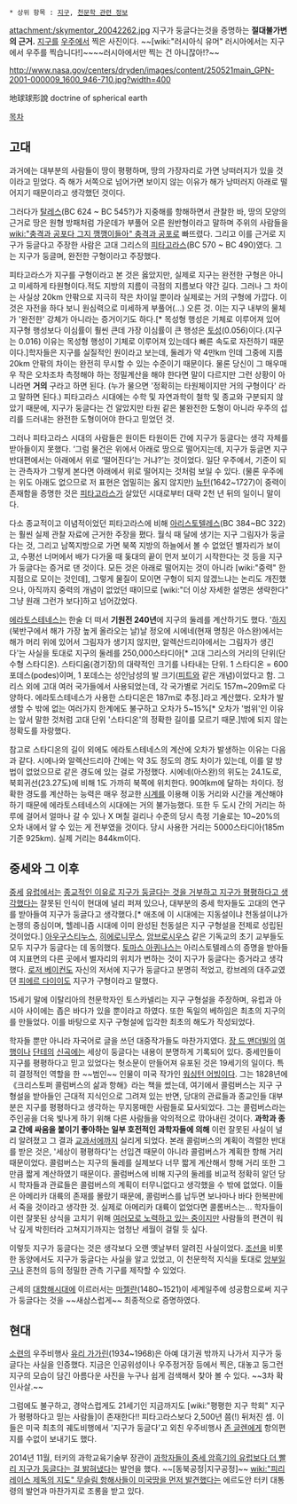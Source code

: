  * 상위 항목 : [[지구]], [[천문학 관련 정보]]

attachment:/skymentor_20042262.jpg
지구가 둥글다는것을 증명하는 '''절대불가변의 근거.''' [[지구]]를 [[우주]]에서 찍은 사진이다. ~~[wiki:"러시아식 유머" 러시아에서는 지구에서 우주를 찍습니다!]~~~~러시아에서만 찍는 건 아니잖아!?~~

http://www.nasa.gov/centers/dryden/images/content/250521main_GPN-2001-000009_1600_946-710.jpg?width=400

地球球形說
doctrine of spherical earth

[[목차]]
== 고대 ==
과거에는 대부분의 사람들이 땅이 평평하며, 땅의 가장자리로 가면 낭떠러지가 있을 것이라고 믿었다. 즉 해가 서쪽으로 넘어가면 보이지 않는 이유가 해가 낭떠러지 아래로 떨어지기 때문이라고 생각했던 것이다.

그러다가 [[탈레스]](BC 624 ~ BC 545?)가 지중해를 항해하면서 관찰한 바, 땅의 모양의 근거로 땅은 원형 방패처럼 가운데가 부풀어 오른 원반형이라고 말하며 주위의 사람들을 [[wiki:"충격과 공포다 그지 깽깽이들아" 충격과 공포]]로 빠뜨렸다. 그리고 이를 근거로 지구가 둥글다고 주장한 사람은 고대 그리스의 [[피타고라스]](BC 570 ~ BC 490)였다. 그는 지구가 둥글며, 완전한 구형이라고 주장했다.

피타고라스가 지구를 구형이라고 본 것은 옳았지만, 실제로 지구는 완전한 구형은 아니고 미세하게 타원형이다.적도 지방의 지름이 극점의 지름보다 약간 길다. 그러나 그 차이는 사실상 20km 안팎으로 지극히 작은 차이일 뿐이라 실제로는 거의 구형에 가깝다. 이것은 자전을 하다 보니 원심력으로 미세하게 부풀어(...) 오른 것. 이는 지구 내부의 물체가 '완전한' 강체가 아니라는 증거이기도 하다.[* 목성형 행성은 기체로 이루어져 있어 지구형 행성보다 이심률이 훨씬 큰데 가장 이심률이 큰 행성은 [[토성]](0.056)이다.(지구는 0.016) 이유는 목성형 행성이 기체로 이루어져 있는데다 빠른 속도로 자전하기 때문이다.]학자들은 지구를 실질적인 원이라고 보는데, 둘레가 약 4만km 인데 그중에 지름 20km 안팎의 차이는 완전히 무시할 수 있는 수준이기 때문이다. 물론 당신이 그 매우매우 작은 오차조차 측정해야 하는 정밀계산을 해야 한다면 말이 다르지만 그런 상황이 아니라면 '''거의''' 구라고 하면 된다. (누가 물으면 '정확히는 타원체이지만 거의 구형이다' 라고 말하면 된다.) 피타고라스 시대에는 수학 및 자연과학이 철학 및 종교와 구분되지 않았기 때문에, 지구가 둥글다는 건 알았지만 타원 같은 불완전한 도형이 아니라 우주의 섭리를 드러내는 완전한 도형이어야 한다고 믿었던 것. 

그러나 피타고라스 시대의 사람들은 원이든 타원이든 간에 지구가 둥글다는 생각 자체를 받아들이지 못했다. ‘그럼 물건은 위에서 아래로 땅으로 떨어지는데, 지구가 둥글면 지구 반대편에서는 아래에서 위로 ‘떨어진다’는 거냐?’는 것이었다. 일단 우주에서, 기준이 되는 관측자가 그렇게 본다면 아래에서 위로 떨어지는 것처럼 보일 수 있다. (물론 우주에는 위도 아래도 없으므로 저 표현은 엄밀히는 옳지 않지만) [[뉴턴]](1642~1727)이 중력이 존재함을 증명한 것은 [[피타고라스]]가 살았던 시대로부터 대략 2천 년 뒤의 일이니 말이다.

다소 종교적이고 이념적이었던 피타고라스에 비해 [[아리스토텔레스]](BC 384~BC 322)는 훨씬 실제 관찰 자료에 근거한 주장을 폈다. 월식 때 달에 생기는 지구 그림자가 둥글다는 것, 그리고 남쪽지방으로 가면 북쪽 지방의 하늘에서 볼 수 없었던 별자리가 보이고, 수평선 너머에서 배가 다가올 때 돚대의 끝이 먼저 보이기 시작한다는 것 등을 지구가 둥글다는 증거로 댄 것이다. 모든 것은 아래로 떨어지는 것이 아니라 [wiki:"중력" 한 지점으로 모이는 것인데], 그렇게 물질이 모이면 구형이 되지 않겠느냐는 논리도 개진했으나, 아직까지 중력의 개념이 없었던 때이므로 [wiki:"더 이상 자세한 설명은 생략한다" 그냥 원래 그런가 보다]하고 넘어갔었다.

[[에라토스테네스]]는 한술 더 떠서 '''기원전 240년'''에 지구의 둘레를 계산하기도 했다. '[[하지]](북반구에서 해가 가장 높게 올라오는 날)날 정오에 시에네(현재 명칭은 아스완)에서는 해가 머리 위에 있어서 그림자가 생기지 않지만, 알렉산드리아에서는 그림자가 생긴다'는 사실을 토대로 지구의 둘레를 250,000스타디아[* 고대 그리스의 거리의 단위(단수형 스타디온). 스타디움(경기장)의 대략적인 크기를 나타내는 단위. 1 스타디온 = 600 포데스(podes)이며, 1 포데스는 성인남성의 발 크기([[피트]]와 같은 개념)이었다고 함. 그리스 외에 고대 여러 국가들에서 사용되었는데, 각 국가별로 거리도 157m~209m로 다양하다. 에라토스테네스가 사용한 스타디온은 187m로 추정.]라고 계산했다. 오차가 발생할 수 밖에 없는 여러가지 한계에도 불구하고 오차가 5~15%[* 오차가 '범위'인 이유는 앞서 말한 것처럼 고대 단위 '스타디온'의 정확한 길이를 모르기 때문.]밖에 되지 않는 정확도를 자랑했다.

참고로 스타디온의 길이 외에도 에라토스테네스의 계산에 오차가 발생하는 이유는 다음과 같다. 시에나와 알렉산드리아 간에는 약 3도 정도의 경도 차이가 있는데, 이를 알 방법이 없었으므로 같은 경도에 있는 걸로 가정했다. 시에네(아스완)의 위도는 24.1도로, 북회귀선(23.27도)에 비해 1도 가까히 북쪽에 위치한다. 90여km에 달하는 차이다. 정확한 경도를 계산하는 능력은 매우 정교한 [[시계]]를 이용해 이동 거리와 시간을 계산해야 하기 때문에 에라토스테네스의 시대에는 거의 불가능했다. 또한 두 도시 간의 거리는 하루에 걸어서 얼마나 갈 수 있나 X 며칠 걸리나 수준의 당시 측정 기술로는 10~20%의 오차 내에서 알 수 있는 게 전부였을 것이다.  당시 사용한 거리는 5000스타디아(185m 기준 925km). 실제 거리는 844km이다.

== 중세와 그 이후 ==
[[중세]] [[유럽]]에서는 [[플랫 에러|종교적인 이유로 지구가 둥글다는 것을 거부하고 지구가 평평하다고 생각했다]]는 잘못된 인식이 현대에 널리 퍼져 있으나, 대부분의 중세 학자들도 고대의 연구를 받아들여 지구가 둥글다고 생각했다.[* 애초에 이 시대에는 지동설이냐 천동설이냐가 논쟁의 중심이며, 헬레니즘 시대에 이미 완성된 천동설은 지구 구형설을 전제로 성립된 것이었다.] [[아우구스티누스]], [[히에로니무스]], [[암브로시우스]] 같은 기독교의 초기 교부들도 모두 지구가 둥글다는 데 동의했다. [[토마스 아퀴나스]]는 아리스토텔레스의 증명을 받아들여 지표면의 다른 곳에서 별자리의 위치가 변하는 것이 지구가 둥글다는 증거라고 생각했다. [[로저 베이컨]]도 자신의 저서에 지구가 둥글다고 분명히 적었고, 캉브레의 대주교였뎐 [[피에르 다이이]]도 지구가 구형이라고 말했다. 

15세기 말에 이탈리아의 천문학자인 토스카넬리는 지구 구형설을 주장하며, 유럽과 아시아 사이에는 좁은 바다가 있을 뿐이라고 하였다. 또한 독일의 베하임은 최초의 지구의를 만들었다. 이를 바탕으로 지구 구형설에 입각한 최초의 해도가 작성되었다.

학자들 뿐만 아니라 자국어로 글을 쓰던 대중작가들도 마찬가지였다. [[장 드 맨더빌]]의 [[여행]]이나 [[단테]]의 [[신곡]]에는 세상이 둥글다는 내용이 분명하게 기록되어 있다. 중세인들이 지구를 평평하다고 믿고 있었다는 헛소문이 만들어져 유포된 것은 19세기의 일이다. 특히 결정적인 역할을 한 ~~범인~~ 인물이 미국 작가인 [[워싱턴 어빙]]이다. 그는 1828년에 《크리스토퍼 콜럼버스의 삶과 항해》라는 책을 썼는데, 여기에서 콜럼버스는 지구 구형설을 받아들인 근대적 지식인으로 그려져 있는 반면, 당대의 관료들과 종교인들 대부분은 지구를 평평하다고 생각하는 무지몽매한 사람들로 묘사되었다. 그는 콜럼버스라는 주인공을 더욱 빛나게 하기 위해 다른 사람들을 악의적으로 깎아내린 것이다. '''과학과 종교 간에 싸움을 붙이기 좋아하는 일부 호전적인 과학자들에 의해''' 이런 잘못된 사실이 널리 알려졌고 그 결과 [[교과서]]에까지 실리게 되었다. 본래 콜럼버스의 계획이 격렬한 반대를 받은 것은, '세상이 평평하다'는 선입견 때문이 아니라 콜럼버스가 계획한 항해 거리 때문이었다. 콜럼버스는 지구의 둘레를 실제보다 너무 짧게 계산해서 항해 거리 또한 그만큼 짧게 계산하였기 때문이다. 콜럼버스에 비해 지구의 둘레를 비교적 정확히 알던 당시 학자들과 관료들은 콜럼버스의 계획이 터무니없다고 생각했을 수 밖에 없었다. 이들은 아메리카 대륙의 존재를 몰랐기 때문에, 콜럼버스를 납두면 보나마나 바다 한복판에서 죽을 것이라고 생각한 것. 실제로 아메리카 대륙이 없었다면 콜롬버스는... 학자들이 이런 잘못된 상식을 고치기 위해 [http://inews.ewha.ac.kr/news/articleView.html?idxno=18598 여러모로 노력하고 있는 중이지만] 사람들의 편견이 워낙 깊게 박힌터라 고쳐지기까지는 엄청난 세월이 걸릴 듯 싶다.

이렇듯 지구가 둥글다는 것은 생각보다 오랜 옛날부터 알려진 사실이었다. [[조선]]을 비롯한 동양에서도 지구가 둥글다는 사실을 알고 있었고, 이 천문학적 지식을 토대로 [[앙부일구]]나 혼천의 등의 정밀한 관측 기구를 제작할 수 있었다.

근세의 [[대항해시대]]에 이르러서는 [[마젤란]](1480~1521)이 세계일주에 성공함으로써 지구가 둥글다는 것을 ~~새삼스럽게~~ 최종적으로 증명하였다.

== 현대 ==
[[소련]]의 우주비행사 [[유리 가가린]](1934~1968)은 아예 대기권 밖까지 나가서 지구가 둥글다는 사실을 인증했다. 지금은 인공위성이나 우주정거장 등에서 찍은, 대놓고 둥그런 지구의 모습이 담긴 아름다운 사진을 누구나 쉽게 검색해서 찾아 볼 수 있다. ~~3차 확인사살.~~

그럼에도 불구하고, 경악스럽게도 21세기인 지금까지도 [wiki:"평평한 지구 학회" 지구가 평평하다고 믿는 사람들]이 존재한다!! 피타고라스보다 2,500년 쯤(!) 뒤처진 셈.
이들은 미국 최초의 궤도비행에서 '지구가 둥글다'고 외친 우주비행사 [[존 글렌]]에게 항의편지를 수없이 보내기도 했다.

2014년 11월, 터키의 과학교육기술부 장관이 [http://news.naver.com/main/read.nhn?mode=LSD&mid=shm&sid1=104&oid=001&aid=0007273818|이슬람 과학자들이 중세 암흑기의 유럽보다 더 빨리 지구가 둥글다는 걸 밝혀냈다]는 발언을 했다. ~~[동북공정|지구공정]~~ [[wiki:"피리 레이스 제독의 지도" 무슬림 항해사들이 미국땅을 먼저 발견했다는]] 에르도안 터키 대통령의 발언과 마찬가지로 조롱을 받고 있다.

